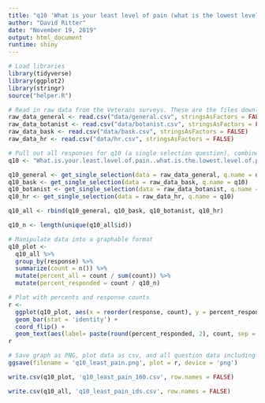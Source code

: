 ```yaml
---
title: "q10 'What is your least level of pain (what is the lowest level of pain you feel?)' (Veterans)"
author: "David Ritter"
date: "November 19, 2019"
output: html_document
runtime: shiny
---
```


```r
# Load libraries
library(tidyverse)
library(ggplot2)
library(stringr)
source("helper.R")
```

```r
# Read in raw data from the Veterans surveys. These are the files downloaded from survey monkey saved as a .csv
raw_data_general <- read.csv("data/general.csv", stringsAsFactors = FALSE)
raw_data_botanist <- read.csv("data/botanist.csv", stringsAsFactors = FALSE)
raw_data_bask <- read.csv("data/bask.csv", stringsAsFactors = FALSE)
raw_data_hr <- read.csv("data/hr.csv", stringsAsFactors = FALSE)
```

```r
# Pull out all responses for q10 (a single selection question), combine, then determine 'question n'
q10 <- "What.is.your.least.level.of.pain..what.is.the.lowest.level.of.pain.you.feel.."

q10_general <- get_single_selection(data = raw_data_general, q.name = q10)
q10_bask <- get_single_selection(data = raw_data_bask, q.name = q10)
q10_botanist <- get_single_selection(data = raw_data_botanist, q.name = q10)
q10_hr <- get_single_selection(data = raw_data_hr, q.name = q10)

q10_all <- rbind(q10_general, q10_bask, q10_botanist, q10_hr)

q10_n <- length(unique(q10_all$id))
```

```r
# Manipulate data into a graphable format
q10_plot <- 
  q10_all %>%
  group_by(response) %>%
  summarize(count = n()) %>%
  mutate(percent_all = count / sum(count)) %>%
  mutate(percent_responded = count / q10_n)
```

```r
# Plot with percents and response counts
r <- 
  ggplot(q10_plot, aes(x = reorder(response, count), y = percent_responded)) +
  geom_bar(stat = 'identity') +
  coord_flip() +
  geom_text(aes(label= paste(round(percent_responded, 2), count, sep = "***")))
r
```

```r
# Save graph as PNG, plot data as csv, and all question data including response IDs as csv (save question n and N at end of plot file as "_x.x")
ggsave(filename = 'q10_least_pain.png', plot = r, device = 'png')

write.csv(q10_plot, 'q10_least_pain_160.csv', row.names = FALSE)

write.csv(q10_all, 'q10_least_pain_ids.csv', row.names = FALSE)
```